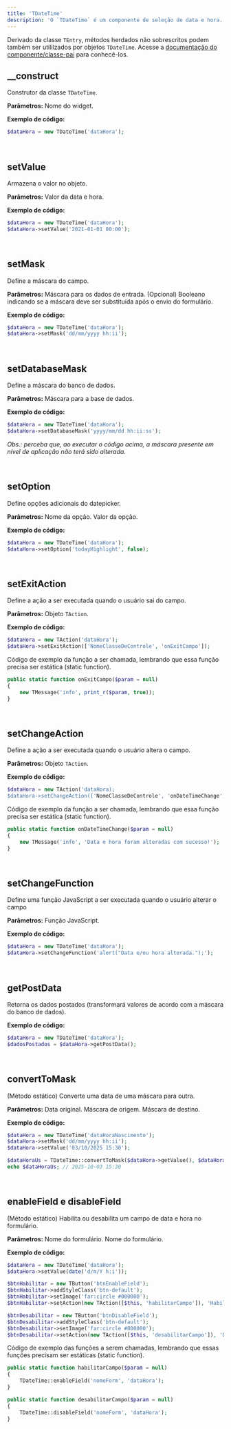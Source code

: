 ```yaml
---
title: 'TDateTime'
description: 'O `TDateTime` é um componente de seleção de data e hora. Ele estende a classe `TEntry`.'
---
```


Derivado da classe `TEntry`, métodos herdados não sobrescritos podem também ser utililzados por objetos `TDateTime`. Acesse a [documentação do componente/classe-pai](https://madbuilder.mintlify.app/entrada-de-dados/tentry) para conhecê-los.

## __construct
Construtor da classe `TDateTime`.

**Parâmetros:**
<ResponseField name="$name" type="mixed" required>Nome do widget.</ResponseField>

**Exemplo de código:**
```php
$dataHora = new TDateTime('dataHora');
```

<br/>

## setValue
Armazena o valor no objeto.

**Parâmetros:**
<ResponseField name="$value" type="mixed" required>Valor da data e hora.</ResponseField>

**Exemplo de código:**
```php
$dataHora = new TDateTime('dataHora');
$dataHora->setValue('2021-01-01 00:00');
```

<br/>

## setMask
Define a máscara do campo.

**Parâmetros:**
<ResponseField name="$mask" type="mixed" required>Máscara para os dados de entrada.</ResponseField>
<ResponseField name="$replaceOnPost" type="bool" default="false">(Opcional) Booleano indicando se a máscara deve ser substituída após o envio do formulário.</ResponseField>

**Exemplo de código:**
```php
$dataHora = new TDateTime('dataHora');
$dataHora->setMask('dd/mm/yyyy hh:ii');
```

<br/>

## setDatabaseMask
Define a máscara do banco de dados.

**Parâmetros:**
<ResponseField name="$mask" type="mixed" required>Máscara para a base de dados.</ResponseField>

**Exemplo de código:**
```php
$dataHora = new TDateTime('dataHora');
$dataHora->setDatabaseMask('yyyy/mm/dd hh:ii:ss');
```

_Obs.: perceba que, ao executar o código acima, a máscara presente em nível de aplicação não terá sido alterada._

<br/>

## setOption
Define opções adicionais do datepicker.

**Parâmetros:**
<ResponseField name="$option" type="mixed" required>Nome da opção.</ResponseField>
<ResponseField name="$value" type="mixed" required>Valor da opção.</ResponseField>

**Exemplo de código:**
```php
$dataHora = new TDateTime('dataHora');
$dataHora->setOption('todayHighlight', false);
```

<br/>

## setExitAction
Define a ação a ser executada quando o usuário sai do campo.

**Parâmetros:**
<ResponseField name="$action" type="TAction" required>Objeto `TAction`.</ResponseField>

**Exemplo de código:**
```php
$dataHora = new TAction('dataHora');
$dataHora->setExitAction(['NomeClasseDeControle', 'onExitCampo']);
```
Código de exemplo da função a ser chamada, lembrando que essa função precisa ser estática (static function).

```php
public static function onExitCampo($param = null)
{
    new TMessage('info', print_r($param, true));
}
```

<br/>

## setChangeAction
Define a ação a ser executada quando o usuário altera o campo.

**Parâmetros:**
<ResponseField name="$action" type="TAction" required>Objeto `TAction`.</ResponseField>

**Exemplo de código:**
```php
$dataHora = new TAction('dataHora);
$dataHora->setChangeAction(['NomeClasseDeControle', 'onDateTimeChange']);
```
Código de exemplo da função a ser chamada, lembrando que essa função precisa ser estática (static function).

```php
public static function onDateTimeChange($param = null)
{
    new TMessage('info', 'Data e hora foram alteradas com sucesso!');
}
```

<br/>

## setChangeFunction
Define uma função JavaScript a ser executada quando o usuário alterar o campo

**Parâmetros:**
<ResponseField name="$function" type="mixed" required>Função JavaScript.</ResponseField>

**Exemplo de código:**
```php
$dataHora = new TDateTime('dataHora');
$dataHora->setChangeFunction('alert("Data e/ou hora alterada.");');
```

<br/>

## getPostData
Retorna os dados postados (transformará valores de acordo com a máscara do banco de dados).

**Exemplo de código:**
```php
$dataHora = new TDateTime('dataHora');
$dadosPostados = $dataHora->getPostData();
```

<br/>

## convertToMask
(Método estático) Converte uma data de uma máscara para outra.

**Parâmetros:**
<ResponseField name="$value" type="mixed" required>Data original.</ResponseField>
<ResponseField name="$fromMask" type="mixed" required>Máscara de origem.</ResponseField>
<ResponseField name="$toMask" type="mixed" required>Máscara de destino.</ResponseField>

**Exemplo de código:**
```php
$dataHora = new TDateTime('dataHoraNascimento');
$dataHora->setMask('dd/mm/yyyy hh:ii');
$dataHora->setValue('03/10/2025 15:30');

$dataHoraUs = TDateTime::convertToMask($dataHora->getValue(), $dataHora->getMask(), 'yyyy-mm-dd hh:ii');
echo $dataHoraUs; // 2025-10-03 15:30
```

<br/>

## enableField e disableField
(Método estático) Habilita ou desabilita um campo de data e hora no formulário.

**Parâmetros:**
<ResponseField name="$form_name" type="mixed" required>Nome do formulário.</ResponseField>
<ResponseField name="$field" type="mixed" required>Nome do formulário.</ResponseField>

**Exemplo de código:**
```php
$dataHora = new TDateTime('dataHora');
$dataHora->setValue(date('d/m/Y h:i'));

$btnHabilitar = new TButton('btnEnableField');
$btnHabilitar->addStyleClass('btn-default');
$btnHabilitar->setImage('far:circle #000000');
$btnHabilitar->setAction(new TAction([$this, 'habilitarCampo']), 'Habilitar Campo');

$btnDesabilitar = new TButton('btnDisableField');
$btnDesabilitar->addStyleClass('btn-default');
$btnDesabilitar->setImage('far:circle #000000');
$btnDesabilitar->setAction(new TAction([$this, 'desabilitarCampo']), 'Desabilitar Campo');
```
Código de exemplo das funções a serem chamadas, lembrando que essas funções precisam ser estáticas (static function).

```php
public static function habilitarCampo($param = null)
{
    TDateTime::enableField('nomeForm', 'dataHora');
}

public static function desabilitarCampo($param = null)
{
    TDateTime::disableField('nomeForm', 'dataHora');
}
```